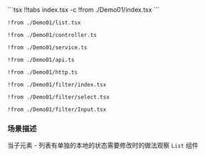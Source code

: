 

<Demo01 />
<CodeTabs>
```tsx !!tabs index.tsx -c
!from ./Demo01/index.tsx
```

```tsx !!tabs list.tsx -c
!from ./Demo01/list.tsx
```

```tsx !!tabs controller.ts -c
!from ./Demo01/controller.ts
```

```tsx !!tabs service.ts -c
!from ./Demo01/service.ts
```

```tsx !!tabs api.ts -c
!from ./Demo01/api.ts
```

```tsx !!tabs http.ts -c
!from ./Demo01/http.ts
```

```tsx !!tabs filter/index.tsx -c
!from ./Demo01/filter/index.tsx
```

```tsx !!tabs filter/select.tsx -c
!from ./Demo01/filter/select.tsx
```

```tsx !!tabs filter/Input.tsx -c
!from ./Demo01/filter/Input.tsx
```
</CodeTabs>


### 场景描述

当子元素 - 列表有单独的本地的状态需要修改时的做法观察 `List` 组件